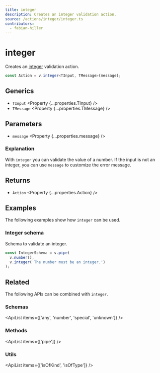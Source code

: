 ```yaml
---
title: integer
description: Creates an integer validation action.
source: /actions/integer/integer.ts
contributors:
  - fabian-hiller
---
```



# integer

Creates an [integer](https://en.wikipedia.org/wiki/Integer) validation action.

```ts
const Action = v.integer<TInput, TMessage>(message);
```

## Generics

- `TInput` <Property {...properties.TInput} />
- `TMessage` <Property {...properties.TMessage} />

## Parameters

- `message` <Property {...properties.message} />

### Explanation

With `integer` you can validate the value of a number. If the input is not an integer, you can use `message` to customize the error message.

## Returns

- `Action` <Property {...properties.Action} />

## Examples

The following examples show how `integer` can be used.

### Integer schema

Schema to validate an integer.

```ts
const IntegerSchema = v.pipe(
  v.number(),
  v.integer('The number must be an integer.')
);
```

## Related

The following APIs can be combined with `integer`.

### Schemas

<ApiList items={['any', 'number', 'special', 'unknown']} />

### Methods

<ApiList items={['pipe']} />

### Utils

<ApiList items={['isOfKind', 'isOfType']} />

